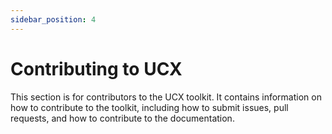 ```yaml
---
sidebar_position: 4
---
```


# Contributing to UCX

This section is for contributors to the UCX toolkit. It contains information on how to contribute to the toolkit, including how to submit issues, pull requests, and how to contribute to the documentation.